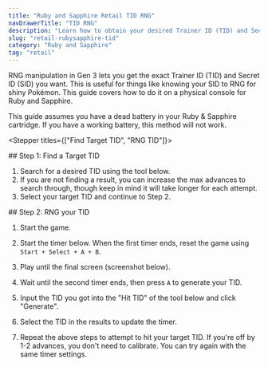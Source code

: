 ```yaml
---
title: "Ruby and Sapphire Retail TID RNG"
navDrawerTitle: "TID RNG"
description: "Learn how to obtain your desired Trainer ID (TID) and Secret ID (SID) combo in Ruby and Sapphire."
slug: "retail-rubysapphire-tid"
category: "Ruby and Sapphire"
tag: "retail"
---
```


RNG manipulation in Gen 3 lets you get the exact Trainer ID (TID) and Secret ID (SID) you want. This is useful for things like knowing your SID to RNG for shiny Pokémon. This guide covers how to do it on a physical console for Ruby and Sapphire.

This guide assumes you have a dead battery in your Ruby
& Sapphire cartridge. If you have a working battery, this method will not work.

<Stepper titles={["Find Target TID", "RNG TID"]}>

<Step step={0}>
## Step 1: Find a Target TID

1. Search for a desired TID using the tool below.
2. If you are not finding a result, you can increase the max advances to search
   through, though keep in mind it will take longer for each attempt.
3. Select your target TID and continue to Step 2.
   <RsTidSidGenerator />

</Step>

<Step step={1}>
## Step 2: RNG your TID

1. Start the game.
2. Start the timer below. When the first timer ends, reset the game using `Start + Select + A + B`.
3. Play until the final screen (screenshot below).
4. Wait until the second timer ends, then press `A` to generate your TID.
5. Input the TID you got into the "Hit TID" of the tool below and click "Generate".
6. Select the TID in the results to update the timer.
7. Repeat the above steps to attempt to hit your target TID. If you're off by 1-2 advances, you don't need to calibrate. You can try again with the same timer settings.

   <RsTidTimer />
   <RsTidSearcher />

</Step>

</Stepper>
